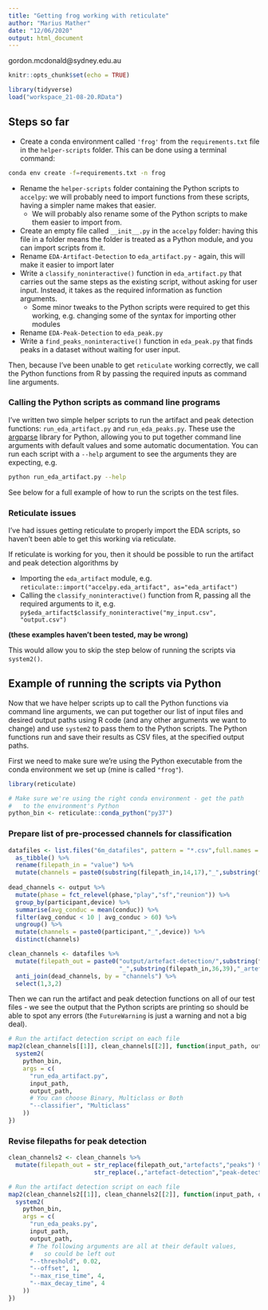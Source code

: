 ```yaml
---
title: "Getting frog working with reticulate"
author: "Marius Mather"
date: "12/06/2020"
output: html_document
---
```


gordon.mcdonald@sydney.edu.au

```r
knitr::opts_chunk$set(echo = TRUE)

library(tidyverse)
load("workspace_21-08-20.RData")
```

## Steps so far

* Create a conda environment called `'frog'` from the `requirements.txt` file 
  in the `helper-scripts` folder. This can be done using a terminal command:
  
```bash
conda env create -f=requirements.txt -n frog
```

* Rename the `helper-scripts` folder containing the Python scripts to
  `accelpy`: we will probably need to import functions from these scripts,
  having a simpler name makes that easier.
  - We will probably also rename some of the Python scripts to make
    them easier to import from.
* Create an empty file called `__init__.py` in the `accelpy` folder: having
  this file in a folder means the folder is treated as a Python module,
  and you can import scripts from it.
* Rename `EDA-Artifact-Detection` to `eda_artifact.py` - again, this will
  make it easier to import later
* Write a `classify_noninteractive()` function in `eda_artifact.py` that 
  carries out the same steps as the existing script, without asking for user input.
  Instead, it takes as the required information as function arguments.
  * Some minor tweaks to the Python scripts were required to get this working,
    e.g. changing some of the syntax for importing other modules
* Rename `EDA-Peak-Detection` to `eda_peak.py`
* Write a `find_peaks_noninteractive()` function in `eda_peak.py` that
  finds peaks in a dataset without waiting for user input.
  
Then, because I've been unable to get `reticulate` working correctly,
we call the Python functions from R by passing the required inputs
as command line arguments.

### Calling the Python scripts as command line programs

I've written two simple helper scripts to run the artifact and peak
detection functions: `run_eda_artifact.py` and `run_eda_peaks.py`.
These use the [argparse](https://docs.python.org/3/library/argparse.html)
library for Python, allowing you to put together command line arguments
with default values and some automatic documentation. You can
run each script with a `--help` argument to see the arguments
they are expecting, e.g. 

```bash
python run_eda_artifact.py --help
```

See below for a full example of how to run the scripts on the test
files.
  
### Reticulate issues

I've had issues getting reticulate to properly import the EDA scripts,
so haven't been able to get this working via reticulate.

If reticulate is working for you, then it should be possible to run
the artifact and peak detection algorithms by

* Importing the `eda_artifact` module, e.g. 
  `reticulate::import("accelpy.eda_artifact", as="eda_artifact")`
* Calling the `classify_noninteractive()` function from R,
  passing all the required arguments to it, e.g.
  `py$eda_artifact$classify_noninteractive("my_input.csv", "output.csv")`
  
**(these examples haven't been tested, may be wrong)**
  
This would allow you to skip the step below of running the scripts
via `system2()`.
  
## Example of running the scripts via Python

Now that we have helper scripts up to call the Python functions
via command line arguments, we can put together our list of
input files and desired output paths using R code (and any other arguments
we want to change) and use `system2` to pass them to the Python
scripts. The Python functions run and save their results as CSV
files, at the specified output paths.

First we need to make sure we're using the Python executable from
the conda environment we set up (mine is called `"frog"`).

```r
library(reticulate)

# Make sure we're using the right conda environment - get the path
#   to the environment's Python
python_bin <- reticulate::conda_python("py37")
```

### Prepare list of pre-processed channels for classification

```r
datafiles <- list.files("6m_datafiles", pattern = "*.csv",full.names = TRUE) %>%
  as_tibble() %>%
  rename(filepath_in = "value") %>%
  mutate(channels = paste0(substring(filepath_in,14,17),"_",substring(filepath_in,36,39)))
  
dead_channels <- output %>%
  mutate(phase = fct_relevel(phase,"play","sf","reunion")) %>%
  group_by(participant,device) %>%
  summarise(avg_conduc = mean(conduc)) %>%
  filter(avg_conduc < 10 | avg_conduc > 60) %>%
  ungroup() %>%
  mutate(channels = paste0(participant,"_",device)) %>%
  distinct(channels)

clean_channels <- datafiles %>%
  mutate(filepath_out = paste0("output/artefact-detection/",substring(filepath_in,14,17),
                               "_",substring(filepath_in,36,39),"_artefacts.csv")) %>%
  anti_join(dead_channels, by = "channels") %>%
  select(1,3,2)
```

Then we can run the artifact and peak detection functions on all
of our test files - we see the output that the Python scripts
are printing so should be able to spot any errors (the `FutureWarning`
is just a warning and not a big deal).

```r
# Run the artifact detection script on each file
map2(clean_channels[[1]], clean_channels[[2]], function(input_path, output_path) {
  system2(
    python_bin,
    args = c(
      "run_eda_artifact.py",
      input_path,
      output_path,
      # You can choose Binary, Multiclass or Both
      "--classifier", "Multiclass"
    ))
})
```

### Revise filepaths for peak detection

```r
clean_channels2 <- clean_channels %>%
  mutate(filepath_out = str_replace(filepath_out,"artefacts","peaks") %>%
                        str_replace(.,"artefact-detection","peak-detection"))
```

```r
# Run the artifact detection script on each file
map2(clean_channels2[[1]], clean_channels2[[2]], function(input_path, output_path) {
  system2(
    python_bin,
    args = c(
      "run_eda_peaks.py",
      input_path,
      output_path,
      # The following arguments are all at their default values,
      #   so could be left out
      "--threshold", 0.02,
      "--offset", 1,  
      "--max_rise_time", 4,
      "--max_decay_time", 4
    ))
})
```

